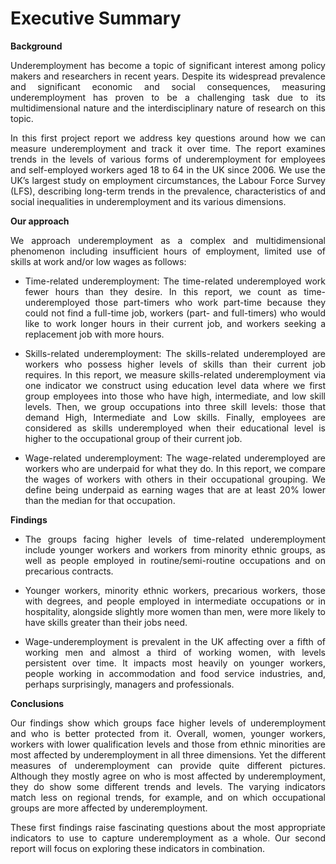 
# Executive Summary {-}

**Background** 

<p align="justify">Underemployment has become a topic of significant interest among policy makers and researchers in recent years. Despite its widespread prevalence and significant economic and social consequences, measuring underemployment has proven to be a challenging task due to its multidimensional nature and the interdisciplinary nature of research on this topic.</p>  

<p align="justify">In this first project report we address key questions around how we can measure underemployment and track it over time. The report examines trends in the levels of various forms of underemployment for employees and self-employed workers aged 18 to 64 in the UK since 2006. We use the UK’s largest study on employment circumstances, the Labour Force Survey (LFS), describing long-term trends in the prevalence, characteristics of and social inequalities in underemployment and its various dimensions.</p>  

**Our approach** 

<p align="justify">We approach underemployment as a complex and multidimensional phenomenon including insufficient hours of employment, limited use of skills at work and/or low wages as follows:</p> 

- <p align="justify">Time-related underemployment: The time-related underemployed work fewer hours than they desire. In this report, we count as time-underemployed those part-timers who work part-time because they could not find a full-time job, workers (part- and full-timers) who would like to work longer hours in their current job, and workers seeking a replacement job with more hours.</p> 

- <p align="justify">Skills-related underemployment: The skills-related underemployed are workers who possess higher levels of skills than their current job requires. In this report, we measure skills-related underemployment via one indicator we construct using education level data where we first group employees into those who have high, intermediate, and low skill levels. Then, we group occupations into three skill levels: those that demand High, Intermediate and Low skills. Finally, employees are considered as skills underemployed when their educational level is higher to the occupational group of their current job.</p> 

- <p align="justify">Wage-related underemployment: The wage-related underemployed are workers who are underpaid for what they do. In this report, we compare the wages of workers with others in their occupational grouping. We define being underpaid as earning wages that are at least 20% lower than the median for that occupation.</p>  

**Findings** 

- <p align="justify">The groups facing higher levels of time-related underemployment include younger workers and workers from minority ethnic groups, as well as people employed in routine/semi-routine occupations and on precarious contracts.</p> 

- <p align="justify">Younger workers, minority ethnic workers, precarious workers, those with degrees, and people employed in intermediate occupations or in hospitality, alongside slightly more women than men, were more likely to have skills greater than their jobs need.</p> 

- <p align="justify">Wage-underemployment is prevalent in the UK affecting over a fifth of working men and almost a third of working women, with levels persistent over time. It impacts most heavily on younger workers, people working in accommodation and food service industries, and, perhaps surprisingly, managers and professionals.</p> 

**Conclusions** 

<p align="justify">Our findings show which groups face higher levels of underemployment and who is better protected from it. Overall, women, younger workers, workers with lower qualification levels and those from ethnic minorities are most affected by underemployment in all three dimensions. Yet the different measures of underemployment can provide quite different pictures. Although they mostly agree on who is most affected by underemployment, they do show some different trends and levels. The varying indicators match less on regional trends, for example, and on which occupational groups are more affected by underemployment.</p> 

<p align="justify">These first findings raise fascinating questions about the most appropriate indicators to use to capture underemployment as a whole. Our second report will focus on exploring these indicators in combination.</p> 